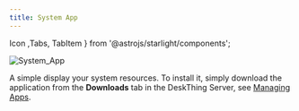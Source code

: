 ```yaml
---
title: System App
---
```

Icon ,Tabs, TabItem } from '@astrojs/starlight/components';

![System_App](/src/assets/docs/System_App.png)

A simple display your system resources. To install it, simply download the application from the **Downloads** tab in the DeskThing Server, see [Managing Apps](/official-apps/deskthing/managing-apps).

